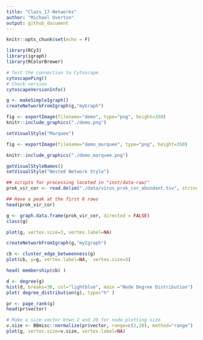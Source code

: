 ```yaml
---
title: "Class_17-Networks"
author: "Michael Overton"
output: github_document
---
```


```r
knitr::opts_chunk$set(echo = F)
```


```r
library(RCy3)
library(igraph)
library(RColorBrewer)

# Test the connection to Cytoscape.
cytoscapePing()
# Check version
cytoscapeVersionInfo()

g <- makeSimpleIgraph()
createNetworkFromIgraph(g,"myGraph")

fig <- exportImage(filename="demo", type="png", height=350)
knitr::include_graphics("./demo.png")

setVisualStyle("Marquee")

fig <- exportImage(filename="demo_marquee", type="png", height=350)

knitr::include_graphics("./demo_marquee.png")

getVisualStyleNames()
setVisualStyle("Nested Network Style")

```



```r
## scripts for processing located in "inst/data-raw/"
prok_vir_cor <- read.delim("./data/virus_prok_cor_abundant.tsv", stringsAsFactors = FALSE)

## Have a peak at the first 6 rows
head(prok_vir_cor)

g <- graph.data.frame(prok_vir_cor, directed = FALSE)
class(g)

plot(g, vertex.size=3, vertex.label=NA)

createNetworkFromIgraph(g,"myIgraph")

cb <- cluster_edge_betweenness(g)
plot(cb, y=g, vertex.label=NA,  vertex.size=3)
```


```r

head( membership(cb) )

d <- degree(g)
hist(d, breaks=30, col="lightblue", main ="Node Degree Distribution")
plot( degree_distribution(g), type="h" )

pr <- page_rank(g)
head(pr$vector)

# Make a size vector btwn 2 and 20 for node plotting size
v.size <- BBmisc::normalize(pr$vector, range=c(2,20), method="range")
plot(g, vertex.size=v.size, vertex.label=NA)
```

